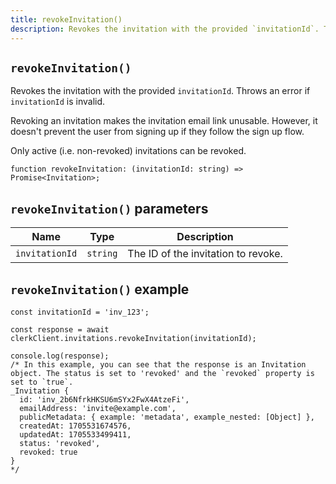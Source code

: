 ```yaml
---
title: revokeInvitation()
description: Revokes the invitation with the provided `invitationId`. Throws an error if `invitationId` is invalid.
---
```


## `revokeInvitation()`

Revokes the invitation with the provided `invitationId`. Throws an error if `invitationId` is invalid.

Revoking an invitation makes the invitation email link unusable. However, it doesn't prevent the user from signing up if they follow the sign up flow.

Only active (i.e. non-revoked) invitations can be revoked.

```tsx
function revokeInvitation: (invitationId: string) => Promise<Invitation>;
```

## `revokeInvitation()` parameters

| Name | Type | Description |
| --- | --- | --- |
| `invitationId` | `string` | The ID of the invitation to revoke. |

## `revokeInvitation()` example

```tsx
const invitationId = 'inv_123';

const response = await clerkClient.invitations.revokeInvitation(invitationId);

console.log(response);
/* In this example, you can see that the response is an Invitation object. The status is set to 'revoked' and the `revoked` property is set to `true`.
_Invitation {
  id: 'inv_2b6NfrkHKSU6mSYx2FwX4AtzeFi',
  emailAddress: 'invite@example.com',
  publicMetadata: { example: 'metadata', example_nested: [Object] },
  createdAt: 1705531674576,
  updatedAt: 1705533499411,
  status: 'revoked',
  revoked: true
}
*/
```
